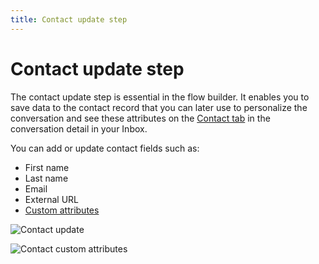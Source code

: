 ```yaml
---
title: Contact update step
---
```


# Contact update step

The contact update step is essential in the flow builder. It enables you to save data to the contact record that you can later use to personalize the conversation and see these attributes on the [Contact tab](contact-tab) in the conversation detail in your Inbox.

You can add or update contact fields such as:

- First name
- Last name
- Email
- External URL
- [Custom attributes](create-a-contact)

![Contact update](https://hilos-media.s3.us-east-2.amazonaws.com/documentation/userdocs/using-hilos/reference/flows/contact-update/contact.png)

![Contact custom attributes](https://hilos-media.s3.us-east-2.amazonaws.com/documentation/userdocs/using-hilos/reference/flows/contact-update/attributes.png)
